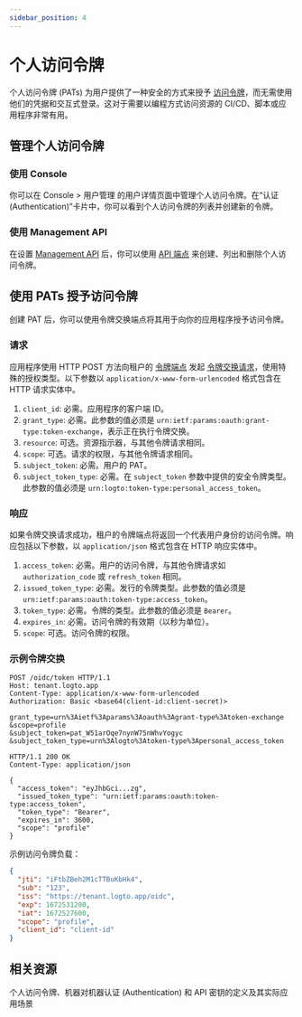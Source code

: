 ```yaml
---
sidebar_position: 4
---
```


# 个人访问令牌

个人访问令牌 (PATs) 为用户提供了一种安全的方式来授予 [访问令牌](https://auth.wiki/access-token)，而无需使用他们的凭据和交互式登录。这对于需要以编程方式访问资源的 CI/CD、脚本或应用程序非常有用。

## 管理个人访问令牌

### 使用 Console

你可以在 <CloudLink to="/users">Console > 用户管理</CloudLink> 的用户详情页面中管理个人访问令牌。在“认证 (Authentication)”卡片中，你可以看到个人访问令牌的列表并创建新的令牌。

### 使用 Management API

在设置 [Management API](/integrate-logto/interact-with-management-api/) 后，你可以使用 [API 端点](https://openapi.logto.io/operation/operation-listuserpersonalaccesstokens) 来创建、列出和删除个人访问令牌。

## 使用 PATs 授予访问令牌

创建 PAT 后，你可以使用令牌交换端点将其用于向你的应用程序授予访问令牌。

### 请求

应用程序使用 HTTP POST 方法向租户的 [令牌端点](/integrate-logto/application-data-structure#token-endpoint) 发起 [令牌交换请求](https://auth.wiki/authorization-code-flow#token-exchange-request)，使用特殊的授权类型。以下参数以 `application/x-www-form-urlencoded` 格式包含在 HTTP 请求实体中。

1. `client_id`: 必需。应用程序的客户端 ID。
2. `grant_type`: 必需。此参数的值必须是 `urn:ietf:params:oauth:grant-type:token-exchange`，表示正在执行令牌交换。
3. `resource`: 可选。资源指示器，与其他令牌请求相同。
4. `scope`: 可选。请求的权限，与其他令牌请求相同。
5. `subject_token`: 必需。用户的 PAT。
6. `subject_token_type`: 必需。在 `subject_token` 参数中提供的安全令牌类型。此参数的值必须是 `urn:logto:token-type:personal_access_token`。

### 响应

如果令牌交换请求成功，租户的令牌端点将返回一个代表用户身份的访问令牌。响应包括以下参数，以 `application/json` 格式包含在 HTTP 响应实体中。

1. `access_token`: 必需。用户的访问令牌，与其他令牌请求如 `authorization_code` 或 `refresh_token` 相同。
2. `issued_token_type`: 必需。发行的令牌类型。此参数的值必须是 `urn:ietf:params:oauth:token-type:access_token`。
3. `token_type`: 必需。令牌的类型。此参数的值必须是 `Bearer`。
4. `expires_in`: 必需。访问令牌的有效期（以秒为单位）。
5. `scope`: 可选。访问令牌的权限。

### 示例令牌交换

```
POST /oidc/token HTTP/1.1
Host: tenant.logto.app
Content-Type: application/x-www-form-urlencoded
Authorization: Basic <base64(client-id:client-secret)>

grant_type=urn%3Aietf%3Aparams%3Aoauth%3Agrant-type%3Atoken-exchange
&scope=profile
&subject_token=pat_W51arOqe7nynW75nWhvYogyc
&subject_token_type=urn%3Alogto%3Atoken-type%3Apersonal_access_token
```

```
HTTP/1.1 200 OK
Content-Type: application/json

{
  "access_token": "eyJhbGci...zg",
  "issued_token_type": "urn:ietf:params:oauth:token-type:access_token",
  "token_type": "Bearer",
  "expires_in": 3600,
  "scope": "profile"
}
```

示例访问令牌负载：

```json
{
  "jti": "iFtbZBeh2M1cTTBuKbHk4",
  "sub": "123",
  "iss": "https://tenant.logto.app/oidc",
  "exp": 1672531200,
  "iat": 1672527600,
  "scope": "profile",
  "client_id": "client-id"
}
```

## 相关资源

<Url href="https://blog.logto.io/pat-and-api-keys">
  个人访问令牌、机器对机器认证 (Authentication) 和 API 密钥的定义及其实际应用场景
</Url>
